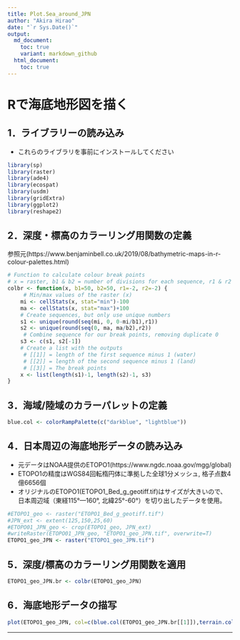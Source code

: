 ```yaml
---
title: Plot.Sea_around_JPN
author: "Akira Hirao"
date: "`r Sys.Date()`"
output: 
  md_document:
    toc: true
    variant: markdown_github
  html_document:
    toc: true
---
```


# Rで海底地形図を描く

## 1．ライブラリーの読み込み
* これらのライブラリを事前にインストールしてください

```r
library(sp)
library(raster)
library(ade4)
library(ecospat)
library(usdm)
library(gridExtra)
library(ggplot2)
library(reshape2)
```

## 2．深度・標高のカラーリング用関数の定義
参照元(https://www.benjaminbell.co.uk/2019/08/bathymetric-maps-in-r-colour-palettes.html)

```r
# Function to calculate colour break points
# x = raster, b1 & b2 = number of divisions for each sequence, r1 & r2 = rounding value
colbr <- function(x, b1=50, b2=50, r1=-2, r2=-2) {
     # Min/max values of the raster (x)
	mi <- cellStats(x, stat="min")-100
	ma <- cellStats(x, stat="max")+100
	# Create sequences, but only use unique numbers
	s1 <- unique(round(seq(mi, 0, 0-mi/b1),r1))
	s2 <- unique(round(seq(0, ma, ma/b2),r2))
     # Combine sequence for our break points, removing duplicate 0
	s3 <- c(s1, s2[-1])
	# Create a list with the outputs
     # [[1]] = length of the first sequence minus 1 (water)
     # [[2]] = length of the second sequence minus 1 (land)
     # [[3]] = The break points
	x <- list(length(s1)-1, length(s2)-1, s3)
}
```

## 3．海域/陸域のカラーパレットの定義

```r
blue.col <- colorRampPalette(c("darkblue", "lightblue"))
```

## 4．日本周辺の海底地形データの読み込み
* 元データはNOAA提供のETOPO1(https://www.ngdc.noaa.gov/mgg/global)
* ETOPO1の精度はWGS84回転楕円体に準拠した全球1分メッシュ, 格子点数4億6656個 
* オリジナルのETOPO1(ETOPO1_Bed_g_geotiff.tif)はサイズが大きいので、日本周辺域（東経115°—160°, 北緯25°-60°）を切り出したデータを使用。

```r
#ETOPO1_geo <- raster("ETOPO1_Bed_g_geotiff.tif")
#JPN_ext <- extent(125,150,25,60)
#ETOPO01_JPN_geo <- crop(ETOPO1_geo, JPN_ext)
#writeRaster(ETOPO01_JPN_geo, "ETOPO1_geo_JPN.tif", overwrite=T)
ETOPO1_geo_JPN <- raster("ETOPO1_geo_JPN.tif")
```

## 5．深度/標高のカラーリング用関数を適用

```r
ETOPO1_geo_JPN.br <- colbr(ETOPO1_geo_JPN)
```

## 6．海底地形データの描写

```r
plot(ETOPO1_geo_JPN, col=c(blue.col(ETOPO1_geo_JPN.br[[1]]),terrain.colors(ETOPO1_geo_JPN.br[[2]])),breaks=ETOPO1_geo_JPN.br[[3]])
```



-----